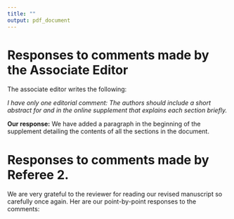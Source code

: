 ```yaml
---
title: ""
output: pdf_document
---
```


\begin{center}
\Large \textbf{Responses to comments made my the Associate Editor and the reviewer to the manuscript JBES-P-2019-0538.R1: "\textit{The locally Gaussian partial correlation}"}
\end{center}

# Responses to comments made by the Associate Editor

The associate editor writes the following:

*I have only one editorial comment: The authors should include a short abstract for and in the online supplement that explains each section briefly.*

**Our response:** We have added a paragraph in the beginning of the supplement detailing the contents of all the sections in the document.


# Responses to comments made by Referee 2. 

We are very grateful to the reviewer for reading our revised manuscript so carefully once again. Her are our point-by-point responses to the comments:

\begin{itemize}

\item[1.] \textit{It seems to me that it is better to replace $v$ in Equation (4) by $x$ instead. Otherwise, when $f_x$ itself is a Gaussian density, it is hard to simply reduce $\psi(x,v)$ to $f_x(x)$. This is also in line with the expression in Equation (6).}

\textbf{Our response:} Thank you, has been done. We have also added a small comment just before eq. (4) in order to make this notation clear.

\item[2.] \textit{The authors need to change $\widehat{Z}_j$ in page 6 to be consistent with the one in Equation (12) in page 11, because the estimated version can only be defined as $Phi^{-1}\left(\widehat F_j(X_{jt})\right)$ for each component $j = 1,\ldots,p$. Also please make the notation consistent, using either $X_{j,t}$ or $X_{jt}$ . There are other notation issues across the main text and the supplemental material, with some listed below.}

\textbf{Our response:} Thank you for noticing this detail. Has been fixed. We have also searched the document for other occurrences of this \textit{particular} error, but could not find any. 

\item[3.] \textit{Make notations like $f_{z_1|z_3}$ and $f_{Z_1|Z_3}$ consistent in page 9. In Equation (10), the definition of $\mu_{1|3}$ depends on both $z_1$ and $z_3$ , so it is better defined as $\mu_{1|3}(z_1,z_3)$. Similarly, $\sigma_{1|3}(z_1,z_3)$ should be used and $\Sigma_{Z_1|Z_3}$ should be replaced by $\Sigma_{Z_1|Z_3}(z_1,z_3)$ in Equation (10). In addition, I do not see the product of $f_{z_1|z_3}$ and $f_{z_2|z_3}$ (with their expressions given by Equation (10) and alike) leads directly to the expression below Equation (10). Pls double-check.}

\textbf{Our response:} Thank you, we have updated the notation according to your comment. The expression below eq. (10) follows directly from the definition of conditional independence in terms of density functions. Two variables are conditionally independent given a third variable if and only if their corresponding \textit{joint} conditional density given the third variable is equal to the product of their corresponding \textit{marginal} conditional densities given the third variable. We have made this clear by adding "\textit{by definition}" just before the expression.

\item[4.] \textit{Make Equation (13) consistent with Equation (7).}

\textbf{Our response:} Has been done.

\item[5.] \textit{Is it beneficial to exploit the symmetric structure in Equation (17) in Section 3.1.2, say considering only the cases of $j<k$?}

\textbf{Our response:} That is certainly possible. However, we prefer to keep eq. (17) in its current form.

\item[6.] \textit{I’m afraid that in page 13 replacing Equation (18) by Equation (A.13) (defined in page 42) helps understand better the optimization problem for the pairwise case than described in Equation (18).}

\textbf{Our response:} We agree, and we have written eq. (18) in the same way as eq. (A.13) in the Appendix.

\item[7.] \textit{I would suggest the authors to unify the notations in Equation (19) and below, because $u(\cdot,\rho_b)$ and $u(\cdot,R_b)$ (or $\psi(\cdot,\rho_b)$ and $\psi(\cdot,R_b)$) are used as equivalent expressions. Although I understand that they could serve the purpose, $u(\cdot,\rho_b)$ and $\psi(\cdot,R_b)$ should be reserved for the case of general dimensions.}

\textbf{Our response:} Thank you for pointing this out. We have changed the notation in eq. 19 and the following paragraph so that it is in line with Theorem 3.1.

\item[8.] \textit{Make Equation (20) consistent with Equations (21) and (22); i.e, deciding to add the argument $z$ or not.}

\textbf{Our response:} We have added the argument $z$ to eq. (20).

\item[9.] \textit{The authors stress one desirable property of LGPC being able to distinguish between positive and negative conditional dependence. I cannot find too much discussion in Section 4 about this property, which could be viewed as a nice empirical device in contrast to the conventional Granger causality testing procedure that fails to say anything about the potentially asymmetric pattern of the underlying problem.}

\textbf{Our response:} This is a good point indeed. We have added a comment about this in the paragraph following eq. (25).

\item[10.] \textit{In Section 5.3, what is the exact form of function $h(x)$ as given in Equation (28), say the standard $h(x) = x^2$?}

\textbf{Our response:} We point out just after eq. (28) that we use $h(x) = x^2$ in all our examples.

\item[11.] \textit{The online supplement contains a detailed analysis and is very useful. I appreciate your efforts very much. Equation (A.14) is defined for the minimization problem, but Equation (A.13) is define for the maximization problem. Pls change Equation (A.14) accordingly as in the subsequent theoretical analysis including the assumptions it is about maximization problem.}

\textbf{Our response:} Thank you for reading this long appendix. We have rephrased eq. (A.14) to be a maximization problem in accordance with (A.13).

\item[12.] \textit{In the second parts of both Theorem F.2 and Theorem F.3, they do not involve any bias terms that typically diverge to infinity as $n \to \infty$ and $b \to 0$; i.e., $T_b$ can be simply replaced by $T$ under the condition of $n \to \infty$ and $b \to 0$. This may seem to be a bit surprising to me given the popular $L_2$ form of the proposed test statistic in Equation (28). Is it because of the particular bandwidth condition imposed in Assumption 3 in Theorem 3.1? Is it somewhat undersmoothing to take care of the potential bias terms?}

\textbf{Our response:} You are correct. This is a consequence of such a bandwidth condition, and we have added a comment pointing this out just before Theorem F.2.
\end{itemize}


